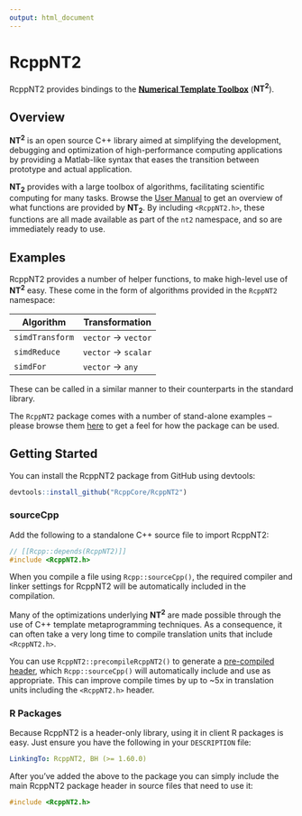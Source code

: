 ```yaml
---
output: html_document
---
```


<h1 class="title">RcppNT2</h1>

RcppNT2 provides bindings to the
[**Numerical Template Toolbox**](https://github.com/jfalcou/nt2)
(**NT<sup>2</sup>**).

## Overview

**NT<sup>2</sup>** is an open source C++ library aimed at
simplifying
the development, debugging and optimization of
high-performance computing applications by providing a
Matlab-like syntax that eases the transition between
prototype and actual application.

**NT<sub>2</sub>** provides with a large toolbox of algorithms,
facilitating scientific computing for many tasks. Browse the
[User Manual](http://nt2.metascale.fr/doc/html/user_manual0.html)
to get an overview of what functions are provided by
**NT<sub>2</sub>**. By including `<RcppNT2.h>`, these functions
are all made available as part of the `nt2` namespace, and so are
immediately ready to use.

## Examples

RcppNT2 provides a number of helper functions, to make high-level
use of **NT<sup>2</sup>** easy. These come in the form of
algorithms provided in the `RcppNT2` namespace:

| Algorithm       | Transformation       |
|-----------------|----------------------|
| `simdTransform` | `vector` -> `vector` |
| `simdReduce`    | `vector` -> `scalar` |
| `simdFor`       | `vector` -> `any`    |

These can be called in a similar manner to their counterparts
in the standard library.

The `RcppNT2` package comes with a number of stand-alone 
examples -- please browse them
[here](https://github.com/RcppCore/RcppNT2/tree/master/inst/examples)
to get a feel for how the package can be used.

## Getting Started

You can install the RcppNT2 package from GitHub using devtools:

```r
devtools::install_github("RcppCore/RcppNT2")
```

### sourceCpp

Add the following to a standalone C++ source file to import RcppNT2:

```cpp
// [[Rcpp::depends(RcppNT2)]]
#include <RcppNT2.h>
```

When you compile a file using `Rcpp::sourceCpp()`, the
required compiler and linker settings for RcppNT2 will
be automatically included in the compilation.

Many of the optimizations underlying **NT<sup>2</sup>**
are made possible through the use of C++ template metaprogramming
techniques. As a consequence, it can often take a very long time
to compile translation units that include `<RcppNT2.h>`.

You can use `RcppNT2::precompileRcppNT2()` to generate a
[pre-compiled header](https://gcc.gnu.org/onlinedocs/gcc/Precompiled-Headers.html),
which `Rcpp::sourceCpp()` will automatically include and use
as appropriate. This can improve compile times by up to ~5x
in translation units including the `<RcppNT2.h>` header.

### R Packages

Because RcppNT2 is a header-only library, using it in client
R packages is easy. Just ensure you have the following in your
`DESCRIPTION` file:

```yaml
LinkingTo: RcppNT2, BH (>= 1.60.0)
```

After you've added the above to the package you can simply include the main RcppNT2 package header in source files that need to use it:

```cpp
#include <RcppNT2.h>
```
